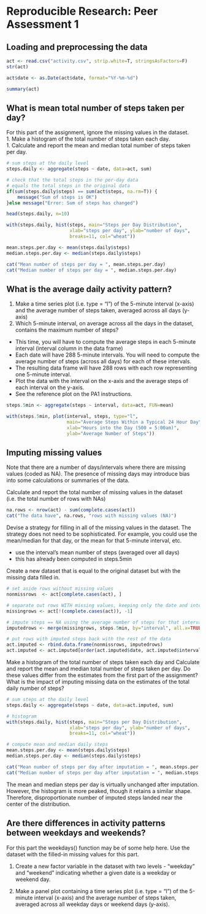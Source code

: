 # Reproducible Research: Peer Assessment 1


## Loading and preprocessing the data

```r
act <- read.csv("activity.csv", strip.white=T, stringsAsFactors=F)
str(act)

act$date <- as.Date(act$date, format="%Y-%m-%d")

summary(act)

```


## What is mean total number of steps taken per day?

For this part of the assignment, ignore the missing values in the dataset.  
1. Make a histogram of the total number of steps taken each day.  
1. Calculate and report the mean and median total number of steps taken per day.  
```r

# sum steps at the daily level
steps.daily <- aggregate(steps ~ date, data=act, sum)

# check that the total steps in the per-day data 
# equals the total steps in the original data
if(sum(steps.daily$steps) == sum(act$steps, na.rm=T)) {
    message("Sum of steps is OK")
}else message("Error: Sum of steps has changed")

head(steps.daily, n=10)

with(steps.daily, hist(steps, main="Steps per Day Distribution", 
                       xlab="steps per day", ylab="number of days", 
                       breaks=11, col="wheat"))

mean.steps.per.day <- mean(steps.daily$steps)
median.steps.per.day <- median(steps.daily$steps)

cat("Mean number of steps per day = ", mean.steps.per.day)
cat("Median number of steps per day = ", median.steps.per.day)

```



## What is the average daily activity pattern?

1. Make a time series plot (i.e. type = "l") of the 5-minute interval (x-axis) and the average number of steps taken, averaged across all days (y-axis)
1. Which 5-minute interval, on average across all the days in the dataset, contains the maximum number of steps?

- This time, you will have to compute the average steps in each 5-minute interval (interval column in the data frame)
- Each date will have 288 5-minute intervals.  You will need to compute the average number of steps (across all days) for each of these intervals.
- The resulting data frame will have 288 rows with each row representing one 5-minute interval.
- Plot the data with the interval on the x-axis and the average steps of each interval on the y-axis.
- See the reference plot on the PA1 instructions.
```r

steps.5min <- aggregate(steps ~ interval, data=act, FUN=mean)

with(steps.5min, plot(interval, steps, type="l", 
                      main="Average Steps Within a Typical 24 Hour Day",
                      xlab="Hours into the Day (500 = 5:00am)", 
                      ylab="Average Number of Steps"))
```


## Imputing missing values

Note that there are a number of days/intervals where there are missing values (coded as NA). The presence of missing days may introduce bias into some calculations or summaries of the data.

Calculate and report the total number of missing values in the dataset (i.e. the total number of rows with NAs)
```r
na.rows <- nrow(act) - sum(complete.cases(act))
cat("The data have", na.rows, "rows with missing values (NA)")
```

Devise a strategy for filling in all of the missing values in the dataset. The strategy does not need to be sophisticated. For example, you could use the mean/median for that day, or the mean for that 5-minute interval, etc.

- use the interval's mean number of steps (averaged over all days)
- this has already been computed in steps.5min

Create a new dataset that is equal to the original dataset but with the missing data filled in.
```r
# set aside rows without missing values
nonmissrows  <- act[complete.cases(act), ]

# separate out rows WITH missing values, keeping only the date and interval columns
missingrows <- act[!(complete.cases(act)), -1]

# impute steps == NA using the average number of steps for that interval across days
imputedrows <- merge(missingrows, steps.5min, by="interval", all.x=TRUE)

# put rows with imputed steps back with the rest of the data
act.imputed <- rbind.data.frame(nonmissrows, imputedrows)
act.imputed <- act.imputed[order(act.imputed$date, act.imputed$interval), ]
```



Make a histogram of the total number of steps taken each day and Calculate and report the mean and median total number of steps taken per day. Do these values differ from the estimates from the first part of the assignment? What is the impact of imputing missing data on the estimates of the total daily number of steps?
```r

# sum steps at the daily level
steps.daily <- aggregate(steps ~ date, data=act.imputed, sum)

# histogram
with(steps.daily, hist(steps, main="Steps per Day Distribution", 
                       xlab="steps per day", ylab="number of days", 
                       breaks=11, col="wheat"))

# compute mean and median daily steps
mean.steps.per.day <- mean(steps.daily$steps)
median.steps.per.day <- median(steps.daily$steps)

cat("Mean number of steps per day after imputation = ", mean.steps.per.day)
cat("Median number of steps per day after imputation = ", median.steps.per.day)
```
The mean and median steps per day is virtually unchanged after imputation.  However, the histogram is more peaked, though it retains a similar shape.  Therefore, disproportionate number of imputed steps landed near the center of the distribution. 



## Are there differences in activity patterns between weekdays and weekends?
For this part the weekdays() function may be of some help here. Use the dataset with the filled-in missing values for this part.

1. Create a new factor variable in the dataset with two levels - "weekday" and "weekend" indicating whether a given date is a weekday or weekend day.

1. Make a panel plot containing a time series plot (i.e. type = "l") of the 5-minute interval (x-axis) and the average number of steps taken, averaged across all weekday days or weekend days (y-axis). 

